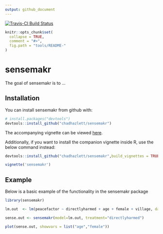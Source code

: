 ```yaml
---
output: github_document
---
```


<!-- README.md is generated from README.Rmd. Please edit that file -->

[![Travis-CI Build Status](https://travis-ci.org/chadhazlett/sensemakr.svg?branch=master)](https://travis-ci.org/chadhazlett/sensemakr)



```r
knitr::opts_chunk$set(
  collapse = TRUE,
  comment = "#>",
  fig.path = "tools/README-"
)
```

# sensemakr

The goal of sensemakr is to ...

## Installation

You can install sensemakr from github with:

```r
# install.packages("devtools")
devtools::install_github("chadhazlett/sensemakr")


```

The accompanying vignette can be viewed [here](https://github.com/chadhazlett/sensemakr/blob/master/vignettes/sensemakr.Rmd).

Additionally, if you want to install the companion vignette inside R, use the below command instead:

```r

devtools::install_github("chadhazlett/sensemakr",build_vignettes = TRUE,force=TRUE)

vignette('sensemakr')

```


## Example

Below is a basic example of the functionality in the sensemakr package


```r

library(sensemakr)

lm.out  <- lm(peacefactor ~ directlyharmed + age + female + village, data = darfur)

sense.out <- sensemakr(model=lm.out, treatment="directlyharmed")

plot(sense.out, showvars = list("age","female"))

```
